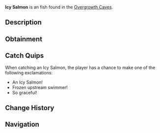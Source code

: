 {{FishInfobox
|image          = Icy Salmon.png
|rarity         = Uncommon
|sea            = First Sea
|location       = [[Overgrowth Caves]]
|sublocation    = 
|sources        = Fishing Rod
|radar_location = 
|xp             = 95
|weather        = 
|time           = Day
|season         = Winter
|bait           = Worm
|base_weight    = 10
|base_value     = 180
|weight_range   = 6
|base_chance    = 60
|base_resil     = 70
}}
'''Icy Salmon''' is an {{Rarity|Uncommon}} fish found in the [[Overgrowth Caves]].

== Description ==
{{Description|A sleek salmon with scales that appear to be coated in a permanent layer of frost.|Bestiary Entry}}

== Obtainment ==
{{Description|Found in the flowing waters of the cave's streams.|Bestiary Hint}}
{{Fish Availability|
Overgrowth Caves
|top_rods      = 
Azure Of Lagoon\182721.84\17566.79;
Training Rod\180644.51\30270.09;
Summit Rod\180551.46\18541.81;
No-Life Rod\180247.41\25525.66;
Champions Rod\179188.32\18545.15;
Flimsy Rod\122323.16\19418.37;
Resourceful Rod\170418.17\15685.52;
Nocturnal Rod\132504.16\82827.88;
Seraphic Rod\163828.34\25328.52;
Fast Rod\162422.13\25111.12;
Trident Rod\179164.64\17974.42;
Depthseeker Rod\178701.82\19773.92;
Avalanche Rod\176250.87\17728.81;
Verdant Shear Rod\176139.8\21604.38;
Free Spirit Rod\175456\17929.65;
Blazebringer Rod\171698.8\20375.4;
Zeus Rod\170474.68\21590.63;
Volcanic Rod\166464.08\16384.96;
Challenger's Rod\164670.31\23201.1;
Ethereal Prism Rod\160018.63\0;
Rod Of The Depths\151951.13\21011.93;
Rod Of The Forgotten Fang\149611.8\23130.59;
Rod Of The Exalted One\137612.68\19736.18;
Steady Rod\81476.36\7696.7
|recommended   = Training Rod
}}

== Catch Quips ==
When catching an Icy Salmon, the player has a chance to make one of the following exclamations:
* An Icy Salmon!
* Frozen upstream swimmer!
* So graceful!

== Change History ==
{{Change History|{{subst:Current Version}}}}

== Navigation ==
{{Fish Navbox|Overgrowth Caves}}